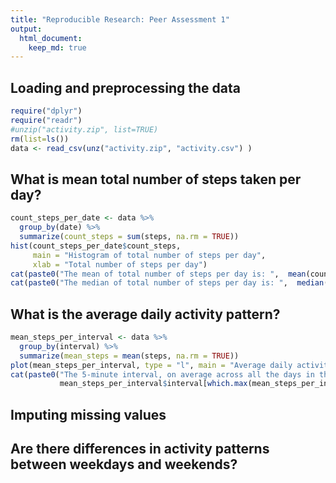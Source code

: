 ```yaml
---
title: "Reproducible Research: Peer Assessment 1"
output: 
  html_document:
    keep_md: true
---
```



## Loading and preprocessing the data
```r
require("dplyr")
require("readr")
#unzip("activity.zip", list=TRUE)
rm(list=ls())
data <- read_csv(unz("activity.zip", "activity.csv") )
```

## What is mean total number of steps taken per day?
```r
count_steps_per_date <- data %>%
  group_by(date) %>%
  summarize(count_steps = sum(steps, na.rm = TRUE))
hist(count_steps_per_date$count_steps,
     main = "Histogram of total number of steps per day",
     xlab = "Total number of steps per day")
cat(paste0("The mean of total number of steps per day is: ",  mean(count_steps_per_date$count_steps)))
cat(paste0("The median of total number of steps per day is: ",  median(count_steps_per_date$count_steps)))
```

## What is the average daily activity pattern?
```r
mean_steps_per_interval <- data %>%
  group_by(interval) %>%
  summarize(mean_steps = mean(steps, na.rm = TRUE))
plot(mean_steps_per_interval, type = "l", main = "Average daily activity pattern", ylab = "Average steps per interval", xlab = "Interval")
cat(paste0("The 5-minute interval, on average across all the days in the dataset, that contains the maximum number of steps is: ",  
           mean_steps_per_interval$interval[which.max(mean_steps_per_interval$mean_steps)]))
```



## Imputing missing values



## Are there differences in activity patterns between weekdays and weekends?
